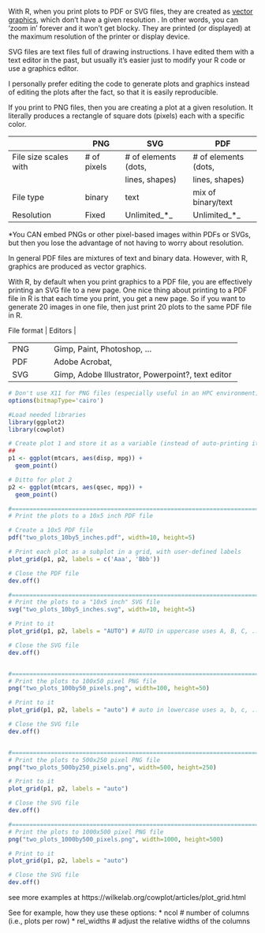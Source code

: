 With R, when you print plots to PDF or SVG files, they are created as [vector
graphics](https://en.wikipedia.org/wiki/Vector_graphics), which don't have a
given resolution . In other words, you can 'zoom in' forever and it won't get
blocky. They are printed (or displayed) at the maximum resolution of the printer
or display device.

SVG files are text files full of drawing instructions. I have edited them with a
text editor in the past, but usually it's easier just to modify your R code or
use a graphics editor.

I personally prefer editing the code to generate plots and graphics instead of
editing the plots after the fact, so that it is easily reproducible.

If you print to PNG files, then you are creating a plot at a given resolution.
It literally produces a rectangle of square dots (pixels) each with a specific
color.


|                      |PNG         | SVG                | PDF                |
|----------------------|------------|--------------------|--------------------|
|File size scales with |# of pixels |# of elements (dots,|# of elements (dots,|
|                      |            |lines, shapes)      |lines, shapes)      |
|File type             | binary     | text               | mix of binary/text |
|Resolution            | Fixed      | Unlimited_*_       | Unlimited_*_       |

*You CAN embed PNGs or other pixel-based images within PDFs or SVGs, but then
you lose the advantage of not having to worry about resolution.

In general PDF files are mixtures of text and binary data. However, with R,
graphics are produced as vector graphics.

With R, by default when you print graphics to a PDF file, you are effectively
printing an SVG file to a new page. One nice thing about printing to a PDF file
in R is that each time you print, you get a new page. So if you want to generate
20 images in one file, then just print 20 plots to the same PDF file in R.


| File format  | Editors                                                       |
+--------------+---------------------------------------------------------------+
|PNG           |Gimp, Paint, Photoshop, ...                                    |
+--------------+---------------------------------------------------------------+
|PDF           |Adobe Acrobat,                                                 |
+--------------+---------------------------------------------------------------+
|SVG           |Gimp, Adobe Illustrator, Powerpoint?, text editor              |
+--------------+---------------------------------------------------------------+


```r
# Don't use X11 for PNG files (especially useful in an HPC environment)
options(bitmapType='cairo')

#Load needed libraries
library(ggplot2)
library(cowplot)

# Create plot 1 and store it as a variable (instead of auto-printing it)
## 
p1 <- ggplot(mtcars, aes(disp, mpg)) + 
  geom_point()

# Ditto for plot 2
p2 <- ggplot(mtcars, aes(qsec, mpg)) +
  geom_point()

#=============================================================================
# Print the plots to a 10x5 inch PDF file

# Create a 10x5 PDF file 
pdf("two_plots_10by5_inches.pdf", width=10, height=5)

# Print each plot as a subplot in a grid, with user-defined labels
plot_grid(p1, p2, labels = c('Aaa', 'Bbb'))

# Close the PDF file
dev.off()

#=============================================================================
# Print the plots to a "10x5 inch" SVG file
svg("two_plots_10by5_inches.svg", width=10, height=5)

# Print to it 
plot_grid(p1, p2, labels = "AUTO") # AUTO in uppercase uses A, B, C, ...

# Close the SVG file
dev.off()


#=============================================================================
# Print the plots to 100x50 pixel PNG file
png("two_plots_100by50_pixels.png", width=100, height=50)

# Print to it 
plot_grid(p1, p2, labels = "auto") # auto in lowercase uses a, b, c, ...

# Close the SVG file
dev.off()


#=============================================================================
# Print the plots to 500x250 pixel PNG file
png("two_plots_500by250_pixels.png", width=500, height=250)

# Print to it 
plot_grid(p1, p2, labels = "auto")

# Close the SVG file
dev.off()

#=============================================================================
# Print the plots to 1000x500 pixel PNG file
png("two_plots_1000by500_pixels.png", width=1000, height=500)

# Print to it 
plot_grid(p1, p2, labels = "auto")

# Close the SVG file
dev.off()
```

see more examples at https://wilkelab.org/cowplot/articles/plot_grid.html

See for example, how they use these options:
* ncol       # number of columns (i.e., plots per row)
* rel_widths # adjust the relative widths of the columns
